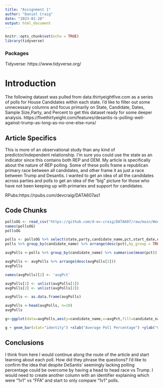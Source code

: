 ```yaml
---
title: "Assignment 1"
author: "Daniel Craig"
date: "2023-01-28"
output: html_document
---
```


```r
knitr::opts_chunk$set(echo = TRUE)
library(tidyverse)
```

### Packages
Tidyverse: https://www.tidyverse.org/

# Introduction  
  
The following dataset was pulled from data.thirtyeightfive.com as a series of polls for House Candidates within each state. I'd like to filter out some unnecessary columns and focus primarily on State, Candidate, Dates, Sample Size,Party, and Percent to get this dataset ready for some deeper analysis.
https://fivethirtyeight.com/features/desantis-is-polling-well-against-trump-as-long-as-no-one-else-runs/  
  
## Article Specifics
This is more of an observational study than any kind of predictor/independent relationship. I'm sure you could use the state as an indicator since this contains both REP and DEM. My article is specifically about the nature of REP polling. Some of these polls frame a republican primary race between all candidates, and other frame it as just a race between Trump and Desantis. I wanted to get an idea of all the candidates across parties and polls to get an idea of the "big" picture for those who have not been keeping up with primaries and support for candidates.  
  
RPubs:https://rpubs.com/devcraig/DATA607as1

## Code Chunks

```r
pollsOG <- read_csv("https://github.com/d-ev-craig/DATA607/raw/main/Week%201%20-%20Data%20Structures%20%26%20Basic%20Ops/president_primary_polls.csv")
names(pollsOG)
pollsOG
```

```r

polls <- pollsOG %>% select(state,party,candidate_name,pct,start_date,end_date,pollster,methodology,office_type,stage)
polls %>% group_by(candidate_name) %>% arrange(desc(pct),by_group = TRUE)

avgPolls <-polls %>% group_by(candidate_name) %>% summarise(mean(pct))

avgPolls <- avgPolls %>% arrange(desc(avgPolls[2]))
avgPolls

names(avgPolls)[2] <- 'avgPct'

avgPolls[1] <- unlist(avgPolls[1])
avgPolls[2] <- unlist(avgPolls[2])

avgPolls <- as.data.frame(avgPolls)

avgPolls <-head(avgPolls, n=10)
avgPolls
```

```r
g<-ggplot(data=avgPolls,aes(y=candidate_name,x=avgPct,fill=candidate_name)) 

g + geom_bar(stat="identity") +xlab("Average Poll Percentage") +ylab("Candidate")+theme(legend.position = "none")
```

## Conclusions  
I think from here I would continue along the route of the article and start learning about each poll. How did they phrase the questions? I'd like to confirm the idea that despite DeSantis' seemingly lacking polling percentage could be overcome by having a head to head race vs Trump. I would need to create another column with an identifier explaining which were "1v1" vs "FFA" and start to only compare "1v1" polls. 
